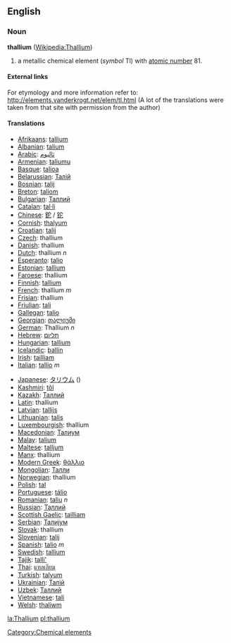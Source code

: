 {{See|Thallium}}

==English==
{{elements|Tl|Mercury|Hg|Lead|Pb}}
=== Noun ===
'''thallium''' ([[w:Thallium|Wikipedia:Thallium]])

# a metallic chemical element (''symbol'' Tl) with [[atomic number]] 81.

====External links====
For etymology and more information refer to:
http://elements.vanderkrogt.net/elem/tl.html
(A lot of the translations were taken from that site with permission from the author)

==== Translations ====
{{top}}
*[[Afrikaans]]: [[tallium]]
*[[Albanian]]: [[talium]]
*[[Arabic]]: [[ثاليوم]]
*[[Armenian]]: [[taliumu]]
*[[Basque]]: [[talioa]]
*[[Belarussian]]: [[Талiй]]
*[[Bosnian]]: [[talij]]
*[[Breton]]: [[taliom]]
*[[Bulgarian]]: [[Таллий]]
*[[Catalan]]: [[tal·li]]
*[[Chinese]]: [[鉈]] / [[铊]]
*[[Cornish]]: [[thalyum]]
*[[Croatian]]: [[talij]]
*[[Czech]]: thallium
*[[Danish]]: thallium
*[[Dutch]]: thallium ''n''
*[[Esperanto]]: [[talio]]
*[[Estonian]]: [[tallium]]
*[[Faroese]]: thallium
*[[Finnish]]: [[tallium]]
*[[French]]: thallium ''m''
*[[Frisian]]: thallium
*[[Friulian]]: [[tali]]
*[[Gallegan]]: [[talio]]
*[[Georgian]]: [[თალიუმი]]
*[[German]]: Thallium ''n''
*[[Hebrew]]: [[תליום]]
*[[Hungarian]]: [[tallium]]
*[[Icelandic]]: [[þallín]]
*[[Irish]]: [[tailliam]]
*[[Italian]]: [[tallio]] ''m''
{{mid}}
*[[Japanese]]: [[タリウム]] ()
*[[Kashmiri]]: [[tôl]]
*[[Kazakh]]: [[Таллий]]
*[[Latin]]: thallium
*[[Latvian]]: [[tallijs]]
*[[Lithuanian]]: [[talis]]
*[[Luxembourgish]]: thallium
*[[Macedonian]]: [[Талиум]]
*[[Malay]]: [[talium]]
*[[Maltese]]: [[talljum]]
*[[Manx]]: thallium
*[[Modern Greek]]: [[θάλλιο]] '' ''
*[[Mongolian]]: [[Талли]]
*[[Norwegian]]: thallium
*[[Polish]]: [[tal]] '' ''
*[[Portuguese]]: [[tálio]]
*[[Romanian]]: [[taliu]] ''n''
*[[Russian]]: [[Таллий]] '' ''
*[[Scottish Gaelic]]: [[tailliam]]
*[[Serbian]]: [[Талиjум]]
*[[Slovak]]: thallium
*[[Slovenian]]: [[talij]]
*[[Spanish]]: [[talio]] ''m''
*[[Swedish]]: [[tallium]]
*[[Tajik]]: [[talli']]
*[[Thai]]: [[แทลเลียม]]
*[[Turkish]]: [[talyum]]
*[[Ukrainian]]: [[Талiй]]
*[[Uzbek]]: [[Таллий]]
*[[Vietnamese]]: [[tali]]
*[[Welsh]]: [[thaliwm]]
{{bottom}}

[[Category:Chemical elements]]

[[la:Thallium]]
[[pl:thallium]]